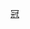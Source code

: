 {{Navbox
|bodyclass=hlist

|name = 2004/05年英冠PFA年度最佳陣容
|title = [[2004年至2005年英格蘭足球冠軍聯賽#PFA英冠最佳陣容|2004/05年度英冠]][[PFA年度最佳陣容]]
|titlestyle = background: gold;
|list1 =
* 門將：[[凯尔文·戴维斯|-{zh-hans:凯尔文·戴维斯; zh-hk:加文·戴維斯;}-]] 
* 後衛：[[格拉汉姆·亚历山大|-{zh-hans:亚历山大; zh-hk:亞歷山大;}-]] 
* 後衛：[[汤姆·赫德尔斯通|-{zh-hans:赫德尔斯通; zh-hk:赫度史東;}-]] 
* 後衛：[[加里·布林|-{zh-hans:布林; zh-hk:比連;}-]] 
* 後衛：[[乔治·麦卡特尼|-{zh-hans:麦卡特尼; zh-hk:麥卡尼;}-]] 
* 中場：[[因格·伊迪亚克斯|伊迪亚克斯]] 
* 中場：[[吉米·布拉德|-{zh-hans:布拉德; zh-hk:保拿特;}-]] 
* 中場：[[史提夫·薛維爾|-{zh-hans:西德维尔; zh-hk:薛維爾}-]] 
* 中場：[[祖利奧·艾卡|-{zh-hans:阿尔卡; zh-hk:艾卡}-]] 
* 前鋒：[[纳森·埃林顿|-{zh-hans:埃林顿; zh-hk:艾寧頓;}-]] 
* 前鋒：[[杰森·罗伯茨|-{zh-hans:罗伯茨;zh-hk:羅拔斯;}-]]}}<noinclude>
[[Category:英格蘭足球聯賽模板|冠]]
</noinclude>